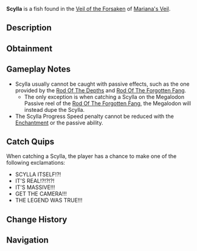 {{FishInfobox
|image          = Scylla.png
|rarity         = Secret
|sea            = First Sea
|location       = [[Veil of the Forsaken]]
|sublocation    = 
|sources        = Fishing Rod
|nopassive      = 1
|radar_location = 
|prog_speed     = +5
|xp             = 500000
|weather        = 
|time           = 
|season         = 
|bait           = Shark Head
|base_weight    = 500000
|base_value     = 200000
|weight_range   = 300000
|base_chance    = 0.1
|base_resil     = 1
}}
'''Scylla''' is a {{Rarity|Secret}} fish found in the [[Veil of the Forsaken]] of [[Mariana's Veil]].

== Description ==
{{Description|A mythological, multi-headed being said to lurk in the ocean’s deepest abyss. Its serpent-like heads move independently, striking prey with razor-toothed maws, and some believe they regenerate when severed. A myth to most, it is feared as an immortal guardian of the sea, appearing only in the deadliest storms to drag the unwary into the depths.|Bestiary Entry}}

== Obtainment ==
{{Fish Availability|
Mariana's Veil/Scylla Hunt
|top_rods      = 
Leviathan's Fang Rod\4360.88\22655.38;
Ethereal Prism Rod\3187.19\12664.97;
Seraphic Rod\3022.62\13117.92;
No-Life Rod\2994.03\16241.3;
Rod Of The Forgotten Fang\2808.95\12705.91;
Heaven's Rod\2338.61\10936.61;
Abyssal Specter Rod\2298.33\13326.8;
Celestial Rod\1976.69\13181.33;
Champions Rod\1950.03\12940.09;
Reinforced Rod\1841.86\11942.91;
Summit Rod\1982.66\12539.61;
Challenger's Rod\2636.91\13108.23;
Zeus Rod\2340.32\12340.43
|recommended   = Leviathan's Fang Rod
}}

== Gameplay Notes ==
* Scylla usually cannot be caught with passive effects, such as the one provided by the [[Rod Of The Depths]] and [[Rod Of The Forgotten Fang]].
** The only exception is when catching a Scylla on the Megalodon Passive reel of the [[Rod Of The Forgotten Fang]], the Megalodon will instead dupe the Scylla.
* The Scylla Progress Speed penalty cannot be reduced with the {{Enchantment|Steady}} [[Enchantment]] or the {{Item|Tempest Rod}} passive ability.

== Catch Quips ==
When catching a Scylla, the player has a chance to make one of the following exclamations:
* SCYLLA ITSELF!?!
* IT'S REAL!?!?!?!
* IT'S MASSIVE!!!
* GET THE CAMERA!!!
* THE LEGEND WAS TRUE!!!

== Change History ==
{{Change History|{{subst:Current Version}}}}

== Navigation ==
{{Fish Navbox|Veil of the Forsaken}}